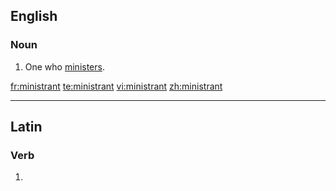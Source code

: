 ==English==
===Noun===
{{en-noun}}

#One who [[minister]]s.

[[fr:ministrant]]
[[te:ministrant]]
[[vi:ministrant]]
[[zh:ministrant]]

----
==Latin==
===Verb===
{{la-verb-form|ministrant}}

# {{conjugation of|[[ministro#Latin|ministrō]]||3|p|pres|act|ind}}

{{rfc-auto}}